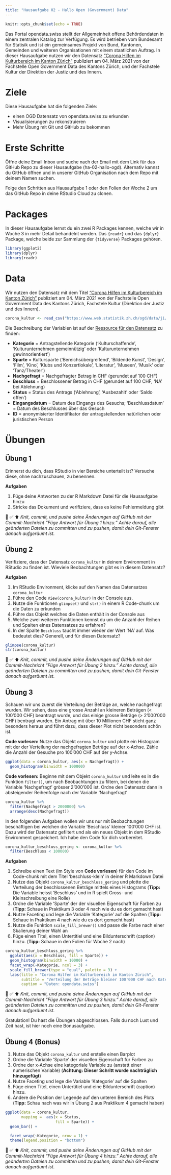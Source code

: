 ```yaml
---
title: "Hausaufgabe 02 - Hallo Open (Government) Data"
---
```


<script async defer data-domain="rstatszh.github.io/website" src="https://plausible.io/js/plausible.js"></script>

```r
knitr::opts_chunk$set(echo = TRUE)
```

Das Portal opendata.swiss stellt der Allgemeinheit offene Behördendaten in einem zentralen Katalog zur Verfügung. Es wird betrieben vom Bundesamt für Statisik und ist ein gemeinsames Projekt von Bund, Kantonen, Gemeinden und weiteren Organisationen mit einem staatlichen Auftrag. In dieser Hausaufgabe nutzen wir den Datensatz ["Corona Hilfen im Kulturbereich im Kanton Zürich"](https://opendata.swiss/de/dataset/corona-hilfen-im-kulturbereich-im-kanton-zurich) publiziert am 04. März 2021 von der Fachstelle Open Government Data des Kantons Zürich, und der Fachstele Kultur der Direktion der Justiz und des Innern. 

# Ziele

Diese Hausaufgabe hat die folgenden Ziele:

- einen OGD Datensatz von opendata.swiss zu erkunden
- Visualisierungen zu rekonstruieren
- Mehr Übung mit Git und GitHub zu bekommen

# Erste Schritte

Öffne deine Email Inbox und suche nach der Email mit dem Link für das GitHub Repo zu dieser Hausaufgabe (ha-02-hallo-ogd). Alternativ kannst du GitHub öffnen und in unserer GitHub Organisation nach dem Repo mit deinem Namen suchen.

Folge den Schritten aus Hausaufgabe 1 oder den Folien der Woche 2 um das GitHub Repo in deine RStudio Cloud zu clonen. 

# Packages

In dieser Hausaufgabe lernst du ein zwei R Packages kennen, welche wir in Woche 3 in mehr Detail behandelnt werden. Das `{readr}` und das `{dplyr}` Package, welche beide zur Sammlung der `{tidyverse}` Packages gehören. 

```r

library(ggplot2)
library(dplyr)
library(readr)

```

# Data

Wir nutzen den Datensatz mit dem Titel ["Corona Hilfen im Kulturbereich im Kanton Zürich"](https://opendata.swiss/de/dataset/corona-hilfen-im-kulturbereich-im-kanton-zurich) publiziert am 04. März 2021 von der Fachstelle Open Government Data des Kantons Zürich, Fachstele Kultur (Direktion der Justiz und des Innern). 

```r

corona_kultur <- read_csv("https://www.web.statistik.zh.ch/ogd/data/ji/fk/kultur_ausfallentschaedigung.csv")

```

Die Beschreibung der Variablen ist auf der [Ressource für den Datensatz](https://opendata.swiss/de/dataset/corona-hilfen-im-kulturbereich-im-kanton-zurich/resource/c93b970b-c903-4598-86c5-b7f04032848d) zu finden: 

- **Kategorie** = Antragstellende Kategorie ('Kulturschaffende', 'Kulturunternehmen gemeinnützig' oder 'Kulturunternehmen gewinnorientiert')
- **Sparte** = Kultursparte ('Bereichsübergreifend', 'Bildende Kunst', 'Design', 'Film', 'Kino', 'Klubs und Konzertlokale', 'Literatur', 'Museen', 'Musik' oder 'Tanz/Theater')
- **Nachgefragt** = Nachgefragter Betrag in CHF (gerundet auf 100 CHF)
- **Beschluss** = Beschlossener Betrag in CHF (gerundet auf 100 CHF, 'NA' bei Ablehnung)
- **Status** = Status des Antrags ('Ablehnung', 'Ausbezahlt' oder 'Saldo offen')
- **Eingangsdatum** = Datum des Eingangs des Gesuchs; 'Beschlussdatum' = Datum des Beschlusses über das Gesuch
- **ID** = anonymisierter Identifikator der antragstellenden natürlichen oder juristischen Person

# Übungen 

## Übung 1

Erinnerst du dich, dass RStudio in vier Bereiche unterteilt ist? Versuche diese, ohne nachzuschauen, zu benennen.

**Aufgaben**

1. Füge deine Antworten zu der R Markdown Datei für die Hausaufgabe hinzu
2. Stricke das Dokument und verifiziere, dass es keine Fehlermeldung gibt

🧶 ✅ ⬆️ *Knit, commit, und pushe deine Änderungen auf GitHub mit der Commit-Nachricht "Füge Antwort für Übung 1 hinzu." Achte darauf, alle geänderten Dateien zu committen und zu pushen, damit dein Git-Fenster danach aufgeräumt ist.*

## Übung 2

Verifiziere, dass der Datensatz `corona_kultur` in deinem Environment in RStudio zu finden ist. Wieviele Beobachtungen gibt es in diesem Datensatz?

**Aufgaben**

1. Im RStudio Environment, klicke auf den Namen das Datensatzes `corona_kultur`
2. Führe den Code `View(corona_kultur)` in der Console aus.
3. Nutze die Funktionen `glimpse()` und `str()` in einem R Code-chunk um die Daten zu erkunden
4. Führe das Objekt welches die Daten enthält in der Console aus
5. Welche zwei weiteren Funktionen kennst du um die Anzahl der Reihen und Spalten eines Datensatzes zu erfahren?
6. In der Spalte `Beschluss` taucht immer wieder der Wert 'NA' auf. Was bedeutet dies? Generell, und für diesen Datensatz?

```r

glimpse(corona_kultur)
str(corona_kultur)

```

🧶 ✅ ⬆️ *Knit, commit, und pushe deine Änderungen auf GitHub mit der Commit-Nachricht "Füge Antwort für Übung 2  hinzu." Achte darauf, alle geänderten Dateien zu committen und zu pushen, damit dein Git-Fenster danach aufgeräumt ist.*

## Übung 3

Schauen wir uns zuerst die Verteilung der Beträge an, welche nachgefragt wurden. Wir sehen, dass eine grosse Anzahl an kleineren Beträgen (< 100'000 CHF) beantragt wurde, und das einige grosse Beträge (> 2'000'000 CHF) bentragt wurden. Ein Antrag mit über 10 Millionen CHF sticht ganz besonders heraus und führt dazu, dass dieser Plot nicht besonders schön ist. 

**Code vorlesen:** Nutze das Objekt `corona_kultur` und plotte ein Histogram mit der der Verteilung der nachgefragten Beträge auf der x-Achse. Zähle die Anzahl der Gesuche pro 100'000 CHF auf der y-Achse. 

```r

ggplot(data = corona_kultur, aes(x = Nachgefragt)) +
  geom_histogram(binwidth = 100000)

```


**Code vorlesen:** Beginne mit dem Objekt `corona_kultur` und leite es in die Funktion `filter()`, um nach Beobachtungen zu filtern, bei denen die Variable 'Nachgefragt' grösser 2'000'000 ist. Ordne den Datensatz dann in absteigender Reihenfolge nach der Variable 'Nachgefragt' 

```r

corona_kultur %>% 
  filter(Nachgefragt > 2000000) %>% 
  arrange(desc(Nachgefragt)) 

```

In den folgenden Aufgaben wollen wir uns nur mit Beobachtungen beschäftigen bei welchen die Variable 'Beschluss' kleiner 100'000 CHF ist. Dazu wird der Datensatz gefiltert und als ein neues Objekt in dem RStudio Environment gespeichert. Ich habe den Code für dich vorbereitet.

```r

corona_kultur_beschluss_gering <- corona_kultur %>% 
  filter(Beschluss < 100000) 

```

**Aufgaben**

1. Schreibe einen Text (im Style von **Code vorlesen**) für den Code im Code-chunk mit dem Titel 'beschluss-klein' in deiner R Markdown Datei
2. Nutze das Objekt `corona_kultur_beschluss_gering` und plotte die Verteilung der beschlossenen Beträge mittels eines Histograms (**Tipp:** Die Variable heisst 'Beschluss' und in R spielt Gross- und Kleinschreibung eine Rolle)
3. Ordne die Variable 'Sparte' der der visuellen Eigenschaft für Farben zu (**Tipp:** Schaue in Praktikum 3 oder 4 nach wie du es dort gemacht hast)
4. Nutze Faceting und lege die Variable 'Kategorie' auf die Spalten (**Tipp:** Schaue in Praktikum 4 nach wie du es dort gemacht hast)
5. Nutze die Funktion `scale_fill_brewer()` und passe die Farbe nach einer Skalierung deiner Wahl an
6. Füge einen Titel, einen Untertitiel und eine Bildunterschrift (caption) hinzu. (**Tipp:** Schaue in den Folien für Woche 2 nach)

```r

corona_kultur_beschluss_gering %>%
  ggplot(aes(x = Beschluss, fill = Sparte)) +
  geom_histogram(binwidth = 10000) +
  facet_wrap(~Kategorie, ncol = 3) +
  scale_fill_brewer(type = "qual", palette = 3) +
  labs(title = "Corona Hilfen im Kulturbereich im Kanton Zürich", 
       subtitle = "Verteilung der Beträge kleiner 100'000 CHF nach Kategorie und Sparte", 
       caption = "Daten: opendata.swiss")

```

🧶 ✅ ⬆️ *Knit, commit, und pushe deine Änderungen auf GitHub mit der Commit-Nachricht "Füge Antwort für Übung 3 hinzu." Achte darauf, alle geänderten Dateien zu committen und zu pushen, damit dein Git-Fenster danach aufgeräumt ist.*

Gratulation! Du hast die Übungen abgeschlossen. Falls du noch Lust und Zeit hast, ist hier noch eine Bonusaufgabe.

## Übung 4 (Bonus)

1. Nutze das Objekt `corona_kultur` und erstelle einen Barplot
2. Ordne die Variable 'Sparte' der visuellen Eigenschaft für Farben zu
3. Ordne der x-Achse eine kategoriale Variable zu (anstatt einer numerischen Variable) (**Achtung: Dieser Schritt wurde nachträglich hinzugefügt**)
4. Nutze Faceting und lege die Variable 'Kategorie' auf die Spalten
5. Füge einen Titel, einen Untertitiel und eine Bildunterschrift (caption) hinzu.
6. Ändere die Position der Legende auf den unteren Bereich des Plots (**Tipp:** Schau nach was wir in Übung 2 aus Praktikum 4 gemacht haben)

```r


ggplot(data = corona_kultur, 
       mapping =  aes(x = Status, 
                      fill = Sparte)) +
  geom_bar() +

  facet_wrap(~Kategorie, nrow = 1) +
  theme(legend.position = "bottom")


```

🧶 ✅ ⬆️ *Knit, commit, und pushe deine Änderungen auf GitHub mit der Commit-Nachricht "Füge Antwort für Übung 4  hinzu." Achte darauf, alle geänderten Dateien zu committen und zu pushen, damit dein Git-Fenster danach aufgeräumt ist.*

